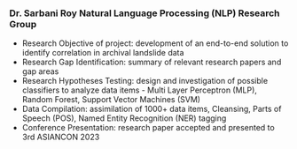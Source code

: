 ### Dr. Sarbani Roy Natural Language Processing (NLP) Research Group

- Research Objective of project: development of an end-to-end solution to identify correlation in archival landslide data
- Research Gap Identification: summary of relevant research papers and gap areas
- Research Hypotheses Testing: design and investigation of possible classifiers to analyze data items - Multi Layer Perceptron (MLP), Random Forest, Support Vector Machines (SVM)
- Data Compilation: assimilation of 1000+ data items, Cleansing, Parts of Speech (POS), Named Entity Recognition (NER) tagging
- Conference Presentation: research paper accepted and presented to 3rd ASIANCON 2023

